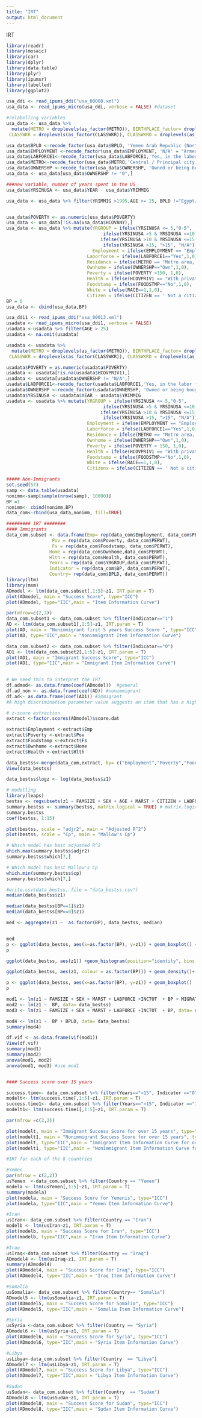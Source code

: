 ```yaml
---
title: "IRT"
output: html_document
---
```


IRT
```r
library(readr)
library(mosaic)
library(car)
library(dplyr)
library(data.table)
library(plyr)
library(ipumsr)
library(labelled)
library(ggplot2)

usa_ddi <- read_ipums_ddi("usa_00008.xml")
usa_data <- read_ipums_micro(usa_ddi, verbose = FALSE) #dataset

#relabelling variables
usa_data <- usa_data %>%
  mutate(METRO = droplevels(as_factor(METRO)), BIRTHPLACE_factor= droplevels(as_factor(BPL)), LABFORCE1= droplevels(as_factor(LABFORCE)), SEX= droplevels(as_factor(SEX)),FOODSTMP= droplevels(as_factor(FOODSTMP)), RELATE= droplevels(as_factor(RELATE)),RELATED= droplevels(as_factor(RELATED)), MARST= droplevels(as_factor(MARST)), BPL = droplevels(as_factor(BPL)),BPLD = droplevels(as_factor(BPLD)), CITIZEN = droplevels(as_factor(CITIZEN)),RACESING=droplevels.factor(RACESING),RACESINGD=droplevels(as_factor(RACESINGD)),HCOVANY = droplevels(as_factor(HCOVANY)),HCOPRIV = droplevels(as_factor(HCOVPRIV)), EDUCATION = droplevels(as_factor(GRADEATT)),EDUCATIOND= droplevels(as_factor(GRADEATTD)),EMPLOYMENT = droplevels(as_factor(EMPSTAT)), EMPLOYMENTD = droplevels(as_factor(EMPSTATD)), LABFORCE = droplevels(as_factor(LABFORCE)), IND = droplevels(as_factor(IND)),
 CLASSWKR = droplevels(as_factor(CLASSWKR)), CLASSWKRD = droplevels(as_factor(CLASSWKRD)), POVERTY = droplevels(as_factor(POVERTY)), MIGRATE1 = droplevels(as_factor(MIGRATE1)), MIGRATE1D = droplevels(as_factor(MIGRATE1D)), MIGPLAC1 = droplevels(as_factor(MIGPLAC1)), TRANWORK = droplevels(as_factor(TRANWORK)), OWNERSHP  = droplevels(as_factor(OWNERSHP)), HCOVPRIV1 = droplevels(as_factor(HCOVPRIV)), RACE= droplevels(as_factor(RACESING)))

usa_data$BPLD <-recode_factor(usa_data$BPLD, 'Yemen Arab Republic (North)' = "Yemen")
usa_data$EMPLOYMENT <-recode_factor(usa_data$EMPLOYMENT, 'N/A' = "Armed Forces")
usa_data$LABFORCE1<-recode_factor(usa_data$LABFORCE1,'Yes, in the labor force'= "Yes",'No, not in the labor force'="No") 
usa_data$METRO<-recode_factor(usa_data$METRO,'Central / Principal city status unknown' = " Metro area, central", 'In metro area, central / principal city' = " Metro area, central",'In metro area, outside central / principal city' ="Metro area, outside central")
usa_data$OWNERSHP <-recode_factor(usa_data$OWNERSHP, 'Owned or being bought (loan)' = "Own", 'Rented' = "Rent")
usa_data <- usa_data[usa_data$OWNERSHP != "0",]

###new variable, number of years spent in the US
usa_data$YRSINUSA <- usa_data$YEAR - usa_data$YRIMMIG 

usa_data <- usa_data %>% filter(YRIMMIG >1995,AGE >= 25, BPLD !="Egypt/United Arab Rep.", BPLD !="Iraq", BPLD !="Sudan")


usa_data$POVERTY <- as.numeric(usa_data$POVERTY)
usa_data <- usa_data[!is.na(usa_data$HCOVANY),]
usa_data <- usa_data %>% mutate(YRGROUP = ifelse(YRSINUSA <= 5,"0-5",
                                    ifelse(YRSINUSA >5 & YRSINUSA <=10, "6-10",
                                   ifelse(YRSINUSA >10 & YRSINUSA <=15, "11-15",
                                    ifelse(YRSINUSA >15, ">15", "N/A")))),
                                Employment = ifelse(EMPLOYMENT == "Employed", 1,0), 
                              Laborforce = ifelse(LABFORCE1=="Yes",1,0),
                              Residence = ifelse(METRO == "Metro area, outside central",1,0), 
                              Ownhome = ifelse(OWNERSHP=="Own",1,0),
                              Poverty = ifelse(POVERTY >150, 1,0),
                              Health = ifelse(HCOVPRIV1 == "With private health insurance coverage", 1, 0),
                              Foodstamp = ifelse(FOODSTMP=="No",1,0),
                              White = ifelse(RACE==1,1,0),
                              Citizen = ifelse(CITIZEN == ' Not a citizen', 0, 1))
BP = 0
usa_data <- cbind(usa_data,BP)
```
                 
```r

usa_ddi1 <- read_ipums_ddi("usa_00013.xml")
usadata <- read_ipums_micro(usa_ddi1, verbose = FALSE)
usadata <-usadata %>% filter(AGE > 25)
usadata <- na.omit(usadata)

usadata <- usadata %>%
  mutate(METRO = droplevels(as_factor(METRO)), BIRTHPLACE_factor= droplevels(as_factor(BPL)), LABFORCE1= droplevels(as_factor(LABFORCE)), SEX= droplevels(as_factor(SEX)),FOODSTMP= droplevels(as_factor(FOODSTMP)), RELATE= droplevels(as_factor(RELATE)),RELATED= droplevels(as_factor(RELATED)), MARST= droplevels(as_factor(MARST)), BPL = droplevels(as_factor(BPL)),BPLD = droplevels(as_factor(BPLD)), CITIZEN = droplevels(as_factor(CITIZEN)),RACESING=droplevels.factor(RACESING),RACESINGD=droplevels(as_factor(RACESINGD)),HCOVANY = droplevels(as_factor(HCOVANY)),HCOPRIV = droplevels(as_factor(HCOVPRIV)), EDUCATION = droplevels(as_factor(GRADEATT)),EDUCATIOND= droplevels(as_factor(GRADEATTD)),EMPLOYMENT = droplevels(as_factor(EMPSTAT)), EMPLOYMENTD = droplevels(as_factor(EMPSTATD)), LABFORCE = droplevels(as_factor(LABFORCE)), IND = droplevels(as_factor(IND)),
 CLASSWKR = droplevels(as_factor(CLASSWKR)), CLASSWKRD = droplevels(as_factor(CLASSWKRD)), MIGRATE1 = droplevels(as_factor(MIGRATE1)), MIGRATE1D = droplevels(as_factor(MIGRATE1D)), MIGPLAC1 = droplevels(as_factor(MIGPLAC1)), TRANWORK = droplevels(as_factor(TRANWORK)), OWNERSHP  = droplevels(as_factor(OWNERSHP)), HCOVPRIV1 = droplevels(as_factor(HCOVPRIV)), RACE= droplevels(as_factor(RACESING)))

usadata$POVERTY = as.numeric(usadata$POVERTY)
usadata <- usadata[!is.na(usadata$HCOVPRIV1),]
usadata <- usadata[usadata$OWNERSHP != "N/A",]
usadata$LABFORCE1<-recode_factor(usadata$LABFORCE1,'Yes, in the labor force'= "Yes",'No, not in the labor force'="No") 
usadata$OWNERSHP <-recode_factor(usadata$OWNERSHP, 'Owned or being bought (loan)' = "Own", 'Rented' = "Rent")
usadata$YRSINUSA <- usadata$YEAR - usadata$YRIMMIG
usadata <- usadata %>% mutate(YRGROUP = ifelse(YRSINUSA <= 5,"0-5",
                                    ifelse(YRSINUSA >5 & YRSINUSA <=10, "6-10",
                                   ifelse(YRSINUSA >10 & YRSINUSA <=15, "11-15",
                                    ifelse(YRSINUSA >15, ">15", "N/A")))),
                              Employment = ifelse(EMPLOYMENT == "Employed", 1,0), 
                              Laborforce = ifelse(LABFORCE1=="Yes",1,0),
                              Residence = ifelse(METRO == "Metro area, outside central",1,0), 
                              Ownhome = ifelse(OWNERSHP=="Own",1,0),
                              Poverty = ifelse(POVERTY > 150, 1,0),
                              Health = ifelse(HCOVPRIV1 == "With private health insurance coverage", 1, 0),
                              Foodstamp = ifelse(FOODSTMP=="No",1,0),
                              White = ifelse(RACE==1,1,0),
                              Citizenx = ifelse(CITIZEN == ' Not a citizen', 0, 1))

##### Non-Immigrants
set.seed(57)
samp <- data.table(usadata)
nonimm<-samp[sample(nrow(samp), 10000)]
BP =1 
nonimm<- cbind(nonimm,BP)
data_com<-rbind(usa_data,nonimm, fill=TRUE)
```

```r

######### IRT ########
#### Immigrants
data_com.subset <- data.frame(Emp= rep(data_com$Employment, data_com$PERWT),
                 Pov = rep(data_com$Poverty, data_com$PERWT),
                 Fs = rep(data_com$Foodstamp, data_com$PERWT),
                Home = rep(data_com$Ownhome,data_com$PERWT),
                Hlth = rep(data_com$Health, data_com$PERWT),
                Years = rep(data_com$YRGROUP,data_com$PERWT),
                Indicator = rep(data_com$BP, data_com$PERWT),
                Country= rep(data_com$BPLD, data_com$PERWT))
library(ltm)
library(msm)
ADmodel <- ltm(data_com.subset[,1:5]~z1, IRT.param = T)
plot(ADmodel, main = "Success Score", type="ICC")
plot(ADmodel, type="IIC",main = "Item Information Curve")

```

```r
par(mfrow=c(2,2))
data_com.subset1 <- data_com.subset %>% filter(Indicator=="1")
AD <- ltm(data_com.subset1[,1:5]~z1, IRT.param = T)
plot(AD, main = "Nonimmigrant first 5 years Success Score ", type="ICC")
plot(AD, type="IIC",main = "Nonimmigrant Item Information Curve")

data_com.subset2 <- data_com.subset %>% filter(Indicator=="0")
AD1 <- ltm(data_com.subset2[,1:5]~z1, IRT.param = T)
plot(AD1, main = "Immigrant Success Score", type="ICC")
plot(AD1, type="IIC",main = "Immigrant Item Information Curve")

 
# We need this to interpret the IRT.
df.admod<- as.data.frame(coef(ADmodel))  #general
df.ad_non <- as.data.frame(coef(AD)) #nonimmigrant
df.ad<- as.data.frame(coef(AD1)) #immigrant
#A high discrimination parameter value suggests an item that has a high ability to differentiate subjects. Example - a high discrimination parameter value means that the probability of a correct response increases more rapidly as the ability (latent trait) increases.
```

```r
# z-score extraction
extract <-factor.scores(ADmodel)$score.dat

extract$Employment <-extract$Emp
extract$Poverty <-extract$Pov
extract$Foodstamp <-extract$Fs
extract$Ownhome <-extract$Home
extract$Health <-extract$Hlth

data_bestss<-merge(data_com,extract, by= c("Employment","Poverty","Foodstamp","Ownhome","Health")) #new dataset
View(data_bestss)

data_bestss$logz <- log(data_bestss$z1)

# modelling
library(leaps)
bestss <- regsubsets(z1 ~ FAMSIZE + SEX + AGE + MARST + CITIZEN + LABFORCE +INCTOT  + BP+MIGRATE1 + YRIMMIG, data = data_bestss, method = "exhaustive", nbest = 3)
summary.bestss <- summary(bestss, matrix.logical = TRUE) # matrix.logical term makes table of included terms more readable
summary.bestss
coef(bestss, 1:15)

plot(bestss, scale = "adjr2", main = "Adjusted R^2")
plot(bestss, scale = "Cp", main = "Mallow's Cp")

# Which model has best adjusted R^2
which.max(summary.bestss$adjr2)
summary.bestss$which[7,]

# Which model has best Mallow's Cp
which.min(summary.bestss$cp)
summary.bestss$which[7,]

```



```r
#write.csv(data_bestss, file = "data_bestss.csv")
median(data_bestss$z1)

median(data_bestss[BP==1]$z1)
median(data_bestss[BP==0]$z1)

med <- aggregate(z1 ~  as.factor(BP), data_bestss, median)


med
p <- ggplot(data_bestss, aes(x=as.factor(BP), y=z1)) + geom_boxplot() + xlab("Nonimmigrant Status") + ylab("Success Score") + ggtitle("Nonimmigrant Status vs Success Score") 
p

ggplot(data_bestss, aes(z1)) +geom_histogram(position="identity", bins = 100) + geom_density(alpha=0.6) + xlab("Success Score") + ylab("Count") + ggtitle("Overall Number of Success Scores") 

ggplot(data_bestss, aes(z1, colour = as.factor(BP))) + geom_density()+ xlab("Success Score") + ylab("Density") + ggtitle("Overall Number of Success Scores") 

p <- ggplot(data_bestss, aes(x=as.factor(BP), y=z1)) + geom_boxplot()
p

mod1 <- lm(z1 ~ FAMSIZE + SEX + MARST + LABFORCE +INCTOT  + BP + MIGRATE1, data= data_bestss)
mod2 <- lm(z1 ~  BP, data= data_bestss)
mod3 <- lm(z1 ~ FAMSIZE + SEX + MARST + LABFORCE +INCTOT  + BP, data= data_bestss)

mod4 <- lm(z1 ~  BP + BPLD, data= data_bestss)
summary(mod4)

df.vif <- as.data.frame(vif(mod1))
View(df.vif)
summary(mod1)
summary(mod2)
anova(mod1, mod2)
anova(mod1, mod3) #use mod1



```



```r
#### Success score over 15 years

success.time<- data_com.subset %>% filter(Years==">15", Indicator =="0")
modelt<- ltm(success.time[,1:5]~z1, IRT.param = T)
success.time1<- data_com.subset %>% filter(Years==">15", Indicator =="1")
modelt1<- ltm(success.time1[,1:5]~z1, IRT.param = T)

par(mfrow =c(2,2))

plot(modelt, main = "Immigrant Success Score for over 15 years", type="ICC")
plot(modelt1, main = "Nonimmigrant Success Score for over 15 years", type="ICC")
plot(modelt, type="IIC",main = "Immigrant Item Information Curve for over 15 years")
plot(modelt1, type="IIC",main = "Nonimmigrant Item Information Curve for over 15 years")
```


```r
#IRT for each of the 8 countries

#Yemen
par(mfrow = c(2,2))
usYemen  <-data_com.subset %>% filter(Country == "Yemen")
modela <- ltm(usYemen[,1:5]~z1, IRT.param = T)
summary(modela)
plot(modela, main = "Success Score for Yemenis", type="ICC")
plot(modela, type="IIC",main = "Yemen Item Information Curve")

#Iran
usIran<- data_com.subset %>% filter(Country == "Iran")
modelb <- ltm(usIran~z1, IRT.param = T)
plot(modelb, main = "Success Score for Iran", type="ICC")
plot(modelb, type="IIC",main = "Iran Item Information Curve")

#Iraq
usIraq<-data_com.subset %>% filter(Country == "Iraq")
ADmodel4 <- ltm(usIraq~z1, IRT.param = T)
summary(ADmodel4)
plot(ADmodel4, main = "Success Score for Iraq", type="ICC")
plot(ADmodel4, type="IIC",main = "Iraq Item Information Curve")

#Somalia
usSomalia<- data_com.subset %>% filter(Country== "Somalia")
ADmodel5 <- ltm(usSomalia~z1, IRT.param = T)
plot(ADmodel5, main = "Success Score for Somalia", type="ICC")
plot(ADmodel5, type="IIC",main = "Somalia Item Information Curve")

#Syria
usSyria <-data_com.subset %>% filter(Country == "Syria")
ADmodel6 <- ltm(usSyria~z1, IRT.param = T)
plot(ADmodel6, main = "Success Score for Syria", type="ICC")
plot(ADmodel6, type="IIC",main = "Syria Item Information Curve")

#Libya
usLibya<-data_com.subset %>% filter(Country  == "Libya")
ADmodel7 <- ltm(usLibya~z1, IRT.param = T)
plot(ADmodel7, main = "Success Score for Libya", type="ICC")
plot(ADmodel7, type="IIC",main = "Libya Item Information Curve")

#Sudan
usSudan<- data_com.subset %>% filter(Country  == "Sudan")
ADmodel8 <- ltm(usSudan~z1, IRT.param = T)
plot(ADmodel8, main = "Success Score for Sudan", type="ICC")
plot(ADmodel8, type="IIC",main = "Sudan Item Information Curve")

```
